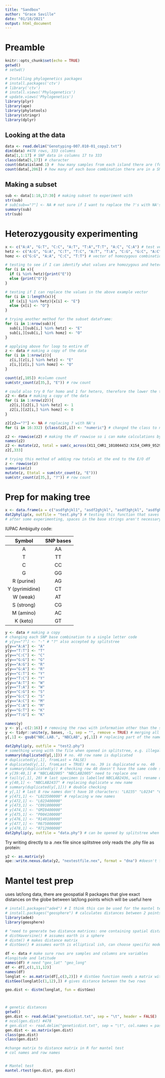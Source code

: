```yaml
---
title: "Sandbox"
author: "Grace Saville"
date: "01/10/2021"
output: html_document
---
```

# Preamble 
```r
knitr::opts_chunk$set(echo = TRUE)
getwd()
# setwd()
```

```r
# Installing phylogenetics packages
# install.packages('ctv')
# library('ctv')
# install.views('Phylogenetics')
# update.views('Phylogenetics')
library(plyr)
library(ape)
library(phylotools)
library(stringr)
library(dplyr)
```

## Looking at the data
```r
data <- read.delim("Genotyping-007.010-01_copy2.txt")
dim(data) #478 rows, 333 columns
data[1,1:17] # SNP data in columns 17 to 333
class(data[5,17]) # character
count(data$island.1) #  how many samples from each island there are (function not working anymore??)
count(data[,206]) # how many of each base combination there are in a SNP column
```

## Making a subset
```r
sub <- data[1:10,17:30] # making subset to experiment with
str(sub)
# sub[sub=="?"] <- NA # not sure if I want to replace the ?'s with NA's
summary(sub)
str(sub)

```

# Heterozygousity experimenting
```r
x <- c("A:A", "G:T", "C:C", "A:T", "T:A","T:T", "A:C", "C:A") # test vector
hetz <- c("A:G", "G:A", "C:T", "T:C", "A:T", "T:A", "C:G", "G:C", "A:C", "C:A", "G:T", "T:G") # vector of heterozygous combinations
homz <- c("G:G", "A:A", "C:C", "T:T") # vector of homozygous combinations

# testing to see if I can identify what values are homozygous and heterozygous within an example vector
for (i in x){
  if (i %in% hetz){print("E")}
  else {print("O")}
}

# testing if I can replace the values in the above example vector 
for (i in 1:length(x)){
  if (x[i] %in% hetz){x[i] <- "E"}
  else {x[i] <- "O"}
}

# trying another method for the subset dataframe:
for (i in 1:nrow(sub)){
  sub[i,][sub[i,] %in% hetz] <- "E"
  sub[i,][sub[i,] %in% homz] <- "O"
}

# applying above for loop to entire df
z <- data # making a copy of the data
for (i in 1:nrow(z)){
  z[i,][z[i,] %in% hetz] <- "E"
  z[i,][z[i,] %in% homz] <- "O"
}

count(z[,105]) #column count
sum(str_count(z[35,], "E")) # row count

# could also try 0 for homo and 1 for hetero, therefore the lower the totals the lower the heterozygousity, however the number of NA's could interfere with the totals
z2 <- data # making a copy of the data
for (i in 1:nrow(z2)){
  z2[i,][z2[i,] %in% hetz] <- 1
  z2[i,][z2[i,] %in% homz] <- 0
}

z2[z2=="?"] <- NA # replacing ? with NA's 
for (i in 16:332) {class(z2[,i]) <- "numeric"} # changed the class to numeric for each column so the totals can be computed (wouldn't work without for loop for some reason?)

z2 <- rowwise(z2) # making the df rowwise so i can make calculations by row easier
names(z2)
z2 <- mutate(z2, total = sum(c_across(X11_CHR1_101004452:X154_CHR9_95290356), na.rm = TRUE))
z2[,333]

# trying this method of adding row totals at the end to the E/O df
z <- rowwise(z)
summarise(z)
mutate(z, Etotal = sum(str_count(z, "E")))
sum(str_count(z[35,], "?")) # row count

```

# Prep for making tree
```r
x <- data.frame(a = c("asdfghjkl1", "asdf2ghjkl", "asdf3ghjkl", "asdfghjkl4"), b = c("CTAGTGACCCGTAG","TGACCCGTTAGAAC", "TGACTCTTTAGAAC", "TTTCACGTTGAGAC")) # dummy df
dat2phylip(x, outfile = "test.phy") # testing this function that saves phylip files
# after some experimenting, spaces in the base strings aren't necessary, but 10 character length names are needed, dashes "-" are allowed, no differentiation between upper and lower case, only letters from bases or amino acids allowed (?, e.g acdefghiklmnprstvwyz)
```
IUPAC Ambiguity code:  

|Symbol|SNP bases|
|:----:|:----:|
|A|AA|
|T|TT|
|C|CC|
|G|GG|
|R (purine)|AG|
|Y (pyrimidine)|CT|
|W (weak)|AT|
|S (strong)|CG|
|M (amino)|AC|
|K (keto)|GT|

```r
y <- data # making a copy
# changing each SNP base combination to a single letter code
# y[y=="?"] <- "-" # "?" also accepted by splitstree
y[y=="A:A"] <- "A"
y[y=="T:T"] <- "T"
y[y=="C:C"] <- "C"
y[y=="G:G"] <- "G"
y[y=="A:G"] <- "R"
y[y=="G:A"] <- "R"
y[y=="C:T"] <- "Y"
y[y=="T:C"] <- "Y"
y[y=="A:T"] <- "W"
y[y=="T:A"] <- "W"
y[y=="C:G"] <- "S"
y[y=="G:C"] <- "S"
y[y=="A:C"] <- "M"
y[y=="C:A"] <- "M"
y[y=="G:T"] <- "K"
y[y=="T:G"] <- "K"

names(y)
y <- y[,-c(2:16)] # removing the rows with information other than the species key and the code above
y <- tidyr::unite(y, bases, -1, sep = "", remove = TRUE) # merging all the base columns into one column so it can be converted easily into a phylip file,
y[,1] <- gsub("NBC.LAB.", "NBCLAB", y[,1]) # replacing part of the name of the rowname column so there is no punctuation and the names are exactly 10 characters long for the phylip file to work

dat2phylip(y, outfile = "test2.phy")
# something wrong with the file when opened in splitstree, e.g. illegal characters or two of the same specimen
summary(duplicated(y[,1])) # no. 40 row name is duplicated
# duplicated(y[,1], fromLast = FALSE)
# duplicated(y[,1], fromLast = TRUE) # no. 39 is duplicated w no. 40
# summary(duplicated(y)) # checking row 40 doesn't have the same code string as well
# y[39:40,1] # "NBCLAB2005" "NBCLAB2005" need to replace one
# tail(y[,1], 20) # last specimen is labelled NBCLAB2436, will rename duplicate 2437
# y[40,1] <- "NBCLAB2437" # replacing duplicate w new name
# summary(duplicated(y[,1])) # double checking
# y[,1] # last 8 row names don't have 10 characters: "L0235" "L0234" "C0910" "GMI-4" "P0041" "R14018" "R6750" "R7129"
# y[471,1] <- "L023500000" # replacing w new names
# y[472,1] <- "L023400000"
# y[473,1] <- "C091000000"
# y[474,1] <- "GMI0400000"
# y[475,1] <- "P004100000"
# y[476,1] <- "R140180000"
# y[477,1] <- "R675000000"
# y[478,1] <- "R712900000"
dat2phylip(y, outfile = "data.phy") # can be opened by splitstree when configured as proteins/amino acids
```

Try writing directly to a .nex file since splitstree only reads the .phy file as protein:
```r
y2 <- as.matrix(y)
ape::write.nexus.data(y2, "nextestfile.nex", format = "dna") #doesn't format correctly, try again later?
```



# Mantel test prep
uses lat/long data, there are geospatial R packages that give exact distances on the globe between lat/long points which will be useful here 
```r
# install.packages("ade4") # I think this can be used for the mantel test
# install.packages("geosphere") # calculates distances between 2 points on a sphere
library(ade4)
library(geosphere)

# "need to generate two distance matrices: one containing spatial distances and one containing distances between measured outcomes at the given points.  In the spatial distance matrix, entries for pairs of points that are close together are lower than for pairs of points that are far apart.  In the measured outcome matrix, entries for pairs of locations with similar outcomes are lower than for pairs of points with dissimilar outcomes.  We do this using the dist function.  The Mantel test function will require objects of this “distance” class"
# distHaversine() # assumes earth is a sphere
# distm() # makes distance matrix
# distGeo() # assumes earth is elliptical ish, can choose specific model

df <- data # make sure rows are samples and columns are variables
#longitude and latitude 
names(df) # need "geo_lat" "geo_long" 
df <- df[,c(1,11,12)]
names(df)
longlat <- as.matrix(df[,c(3,2)]) # distGeo function needs a matrix with 2 columns, col 1 longitude and col 2 latitude
distGeo(longlat[c(1,12),]) # gives distance between the two rows

geo.dist <- distm(longlat, fun = distGeo)



# genetic distances
getwd()
gen.dist <- read.delim("geneticdist.txt", sep = "\t", header = FALSE)
# ncol(gen.dist) #478
# gen.dist <- read.delim("geneticdist.txt", sep = "\t", col.names = paste0("V", seq_len(478)))
gen.dist <- as.matrix(gen.dist)
class(geo.dist)
class(gen.dist)

#change matrix to distance matrix in R for mantel test
# col names and row names


# Mantel test
mantel.rtest(gen.dist, geo.dist)

```

